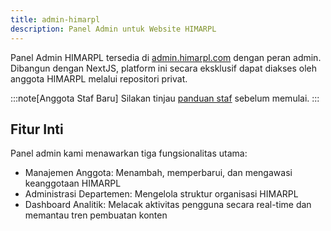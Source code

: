 ```yaml
---
title: admin-himarpl
description: Panel Admin untuk Website HIMARPL
---
```


Panel Admin HIMARPL tersedia di [admin.himarpl.com](https://admin.himarpl.com) dengan peran admin. Dibangun dengan NextJS, platform ini secara eksklusif dapat diakses oleh anggota HIMARPL melalui repositori privat.

:::note[Anggota Staf Baru]
  Silakan tinjau [panduan staf](/id/getting-started/04-staff-guide) sebelum memulai.
:::

## Fitur Inti

Panel admin kami menawarkan tiga fungsionalitas utama:
- Manajemen Anggota: Menambah, memperbarui, dan mengawasi keanggotaan HIMARPL
- Administrasi Departemen: Mengelola struktur organisasi HIMARPL
- Dashboard Analitik: Melacak aktivitas pengguna secara real-time dan memantau tren pembuatan konten
